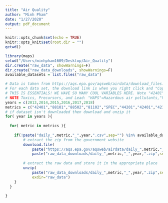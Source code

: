 ```yaml
---
title: "Air Quality"
author: "Minh Pham"
date: "1/27/2020"
output: pdf_document
---
```


```r
knitr::opts_chunk$set(echo = TRUE)
knitr::opts_knit$set(root.dir = "")
getwd()
```



```r
library(maps)
setwd("/Users/minhpham1609/Desktop/Air_Quality")
dir.create("raw_data", showWarnings=F)
dir.create("raw_data_downloads", showWarnings=F)
available_datasets = list.files("raw_data")
```


```r
# Data is taken from https://aqs.epa.gov/aqsweb/airdata/download_files.html
# For each data set, the download link is when you right click and "Copy Link Address"
# THIS IS ESSENTIALS! WE HAVE SO MANY COOL VARIABLES HERE. Note "42401" = SO2,"88101" = PM2.5 FRM/FEM Mass ,"88502" = PM2.5 non FRM/FEM Mass, "81102"= PM10 Mass,"SPEC"=PM2.5 Speciation ,"44201"=Ozone ,"42401"=SO2,"42101"= CO,"42602"=NO2 ,"WIND","TEMP","PRESS","RH_DP"=RH and Dewpoint
# NOTE Toxics, Precursors, and Lead: "HAPS"=Hazardous air pollutants,"VOCS"=Volatile organic compounds,"LEAD"
years = c(2013,2014,2015,2016,2017,2018)
metrics = c("42401","88101","88502","81102","SPEC","44201","42401","42101","42602","WIND","TEMP","PRESS","RH_DP","HAPS","VOCS","LEAD")
# if dataset isn't downloaded then download and unzip it
for( year in years ){
  
  for( metric in metrics ){
    
    if(!paste("daily_",metric,"_",year,".csv",sep="") %in% available_datasets){
        # extract the zip from the government website
        download.file(
            paste("https://aqs.epa.gov/aqsweb/airdata/daily_",metric,"_",year,".zip",sep=""),
            paste("raw_data_downloads/daily_",metric,"_",year,".zip",sep=""))
        
        # extract the raw data and store it in the appropriate place
        unzip(
            paste("raw_data_downloads/daily_",metric,"_",year,".zip",sep=""),
            exdir="raw_data")
    }
  }
  
}
```
